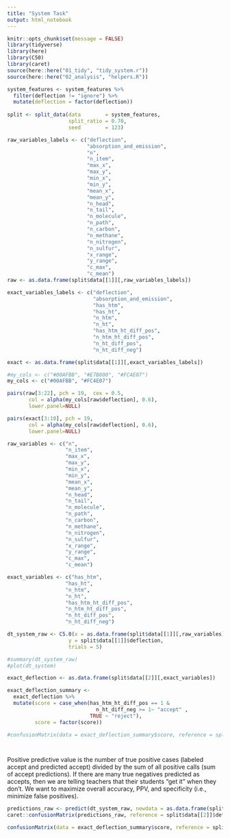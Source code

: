 ```yaml
---
title: "System Task"
output: html_notebook
---
```


```r
knitr::opts_chunk$set(message = FALSE)
library(tidyverse)
library(here)
library(C50)
library(caret)
source(here::here("01_tidy", "tidy_system.r"))
source(here::here("02_analysis", "helpers.R"))
```

```r
system_features <- system_features %>% 
  filter(deflection != "ignore") %>% 
  mutate(deflection = factor(deflection))
  
split <- split_data(data        = system_features,
                    split_ratio = 0.70,
                    seed        = 123)

```

```r
raw_variables_labels <- c("deflection",
                          "absorption_and_emission",
                          "n",
                          "n_item",
                          "max_x",     
                          "max_y",
                          "min_x",
                          "min_y",
                          "mean_x",
                          "mean_y",      
                          "n_head",
                          "n_tail",
                          "n_molecule",
                          "n_path",
                          "n_carbon",    
                          "n_methane",
                          "n_nitrogen",
                          "n_sulfur",
                          "x_range",
                          "y_range",     
                          "c_max",
                          "c_mean")
raw <- as.data.frame(split$data[[1]][,raw_variables_labels])

exact_variables_labels <- c("deflection",
                            "absorption_and_emission",
                            "has_htm",
                            "has_ht",
                            "n_htm",
                            "n_ht",
                            "has_htm_ht_diff_pos",
                            "n_htm_ht_diff_pos",
                            "n_ht_diff_pos",
                            "n_ht_diff_neg")

exact <- as.data.frame(split$data[[1]][,exact_variables_labels])

#my_cols <- c("#00AFBB", "#E7B800", "#FC4E07")
my_cols <- c("#00AFBB", "#FC4E07")

pairs(raw[3:22], pch = 19,  cex = 0.5,
       col = alpha(my_cols[raw$deflection], 0.6),
       lower.panel=NULL)

pairs(exact[3:10], pch = 19,
       col = alpha(my_cols[raw$deflection], 0.6),
       lower.panel=NULL)
```


```r
raw_variables <- c("n",
                   "n_item",
                   "max_x",     
                   "max_y",
                   "min_x",
                   "min_y",
                   "mean_x",
                   "mean_y",      
                   "n_head",
                   "n_tail",
                   "n_molecule",
                   "n_path",
                   "n_carbon",    
                   "n_methane",
                   "n_nitrogen",
                   "n_sulfur",
                   "x_range",
                   "y_range",     
                   "c_max",
                   "c_mean")

exact_variables <- c("has_htm",
                   "has_ht",
                   "n_htm",
                   "n_ht",
                   "has_htm_ht_diff_pos",
                   "n_htm_ht_diff_pos",
                   "n_ht_diff_pos",
                   "n_ht_diff_neg")

```

```r
dt_system_raw <- C5.0(x = as.data.frame(split$data[[1]][,raw_variables]), 
                    y = split$data[[1]]$deflection, 
                    trials = 5)

#summary(dt_system_raw)
#plot(dt_system)
```

```r
exact_deflection <- as.data.frame(split$data[[2]][,exact_variables])

exact_deflection_summary <-
  exact_deflection %>%
  mutate(score = case_when(has_htm_ht_diff_pos == 1 & 
                             n_ht_diff_neg >= 1~ "accept" ,
                           TRUE ~ "reject"),
         score = factor(score))

#confusionMatrix(data = exact_deflection_summary$score, reference = split$data[[2]]$deflection)




```

Positive predictive value is the number of true positive cases (labeled accept and predicted accept) divided by the sum of all positive calls (sum of accept predictions). If there are many true negatives predicted as accepts, then we are telling teachers that their students "get it" when they don't. We want to maximize overall accuracy, PPV, and specificity (i.e., minimize false positives). 

```r
predictions_raw <- predict(dt_system_raw, newdata = as.data.frame(split$data[[2]][,raw_variables]), type = "class")
caret::confusionMatrix(predictions_raw, reference = split$data[[2]]$deflection)

confusionMatrix(data = exact_deflection_summary$score, reference = split$data[[2]]$deflection)
```



